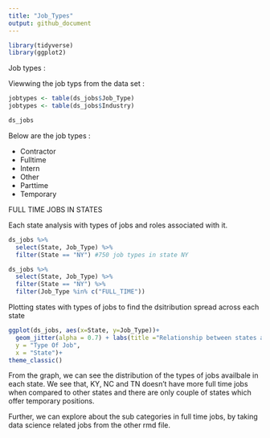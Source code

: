```yaml
---
title: "Job_Types"
output: github_document
---
```

```r
library(tidyverse)
library(ggplot2)
```
Job types :

Viewwing the job typs from the data set :

```r
jobtypes <- table(ds_jobs$Job_Type)
jobtypes <- table(ds_jobs$Industry)

ds_jobs
```

Below are the job types :

* Contractor
* Fulltime
* Intern
* Other
* Parttime
* Temporary

FULL TIME JOBS IN STATES 

Each state analysis with types of jobs and roles associated with it. 

```R
ds_jobs %>% 
  select(State, Job_Type) %>%
  filter(State == "NY") #750 job types in state NY
```

```R

ds_jobs %>% 
  select(State, Job_Type) %>%
  filter(State == "NY") %>%
  filter(Job_Type %in% c("FULL_TIME"))
```

Plotting states with types of jobs to find the dsitribution spread across each state

```r

ggplot(ds_jobs, aes(x=State, y=Job_Type))+
  geom_jitter(alpha = 0.7) + labs(title ="Relationship between states and types of jobs available",
  y = "Type Of Job", 
  x = "State")+
theme_classic()
```


From the graph, we can see the distribution of the types of jobs availbale in each state. We see that, KY, NC and TN doesn't have more full time jobs when compared to other states and there are only couple of states which offer temporary positions. 


Further, we can explore about the sub categories in full time jobs, by taking data science related jobs from the other rmd file.


